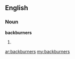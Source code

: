 ==English==

===Noun===
'''backburners'''

# {{plural of|[[backburner]]}}

[[ar:backburners]]
[[my:backburners]]